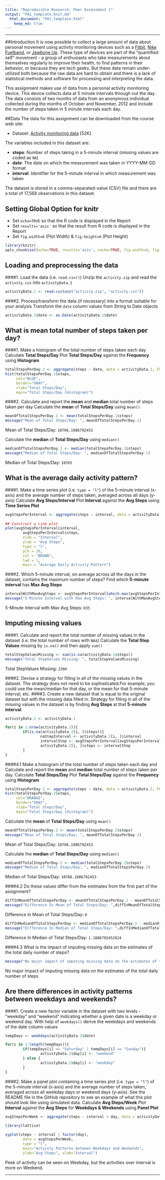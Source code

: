 ```yaml
---
title: "Reproducible Research: Peer Assessment 1"
output: "PA1_template.knit.md"
  html_document: "PA1_template.html"
    keep_md: true
---
```

- - -
##Introduction
It is now possible to collect a large amount of data about personal movement using activity monitoring devices such as a [Fitbit](http://www.fitbit.com/), [Nike Fuelband](http://www.nike.com/us/en_us/c/nikeplus-fuelband), or [Jawbone Up](https://jawbone.com/up). These type of devices are part of the "quantified self" movement - a group of enthusiasts who take measurements about themselves regularly to improve their health, to find patterns in their behavior, or because they are tech geeks. But these data remain under-utilized both because the raw data are hard to obtain and there is a lack of statistical methods and software for processing and interpreting the data.

This assignment makes use of data from a personal activity monitoring device. This device collects data at 5 minute intervals through out the day. The data consists of two months of data from an anonymous individual collected during the months of October and November, 2012 and include the number of steps taken in 5 minute intervals each day.

##Data
The data for this assignment can be downloaded from the course web site:

- Dataset: [Activity monitoring data](https://d396qusza40orc.cloudfront.net/repdata%2Fdata%2Factivity.zip) [52K]
        
The variables included in this dataset are:

- **steps**: Number of steps taking in a 5-minute interval (missing values are coded as `NA`)
- **date**: The date on which the measurement was taken in YYYY-MM-DD format
- **interval**: Identifier for the 5-minute interval in which measurement was taken

The dataset is stored in a comma-separated-value (CSV) file and there are a total of 17,568 observations in this dataset.

## Setting Global Option for knitr
- Set `echo=TRUE` so that the R code is displayed in the Report
- Set `results='asis'` so that the result from R code is displayed in the Report
- Set `fig.width=6` (Plot Width) & `fig.height=6` (Plot Height)
```r
library(knitr)
opts_chunk$set(echo=TRUE, results='asis', cache=TRUE, fig.width=6, fig.height=6)
```

## Loading and preprocessing the data
####1. Load the data (i.e. `read.csv()`)
Unzip the `activity.zip` and read the `activity.csv` into `activityData.1`
```r
activityData.1 <- read.csv(unz("activity.zip", "activity.csv"))
```

####2. Process/transform the data (if necessary) into a format suitable for your analysis
Transform the `date` column values from String to Date objects
```r
activityData.1$date <- as.Date(activityData.1$date)
```

## What is mean total number of steps taken per day?
####1. Make a histogram of the total number of steps taken each day
Calculate **Total Steps/Day**
Plot **Total Steps/Day** against the **Frequency** using **Histogram**
```r
totalStepsPerDay.1 <- aggregate(steps ~ date, data = activityData.1, FUN = sum, na.rm = TRUE)
hist(totalStepsPerDay.1$steps, 
     col="BLUE", 
     border="GRAY", 
     xlab="Total Steps/Day", 
     main="Total Steps/Day (Histogram)")
```

####2. Calculate and report the **mean** and **median** total number of steps taken per day
Calculate the **mean** of **Total Steps/Day** using `mean()`
```r
meanOfTotalStepsPerDay.1 <- mean(totalStepsPerDay.1$steps)
message("Mean of Total Steps/Day: ", meanOfTotalStepsPerDay.1)
```
Mean of Total Steps/Day: `10766.1886792453`

Calculate the **median** of **Total Steps/Day** using `median()`
```r
medianOfTotalStepsPerDay.1 <- median(totalStepsPerDay.1$steps)
message("Median of Total Steps/Day: ", medianOfTotalStepsPerDay.1)
```
Median of Total Steps/Day: `10765`

## What is the average daily activity pattern?
####1. Make a time series plot (i.e. `type = "l"`) of the 5-minute interval (x-axis) and the average number of steps taken, averaged across all days (y-axis)
Calculate **Avg Steps/Interval**
Plot **Interval** against the **Avg Steps** using **Time Series Plot**
```r
avgStepsPerInterval <- aggregate(steps ~ interval, data = activityData.1, FUN = mean, na.rm = TRUE)
        
## Construct a Line plot
plot(avgStepsPerInterval$interval, 
        avgStepsPerInterval$steps, 
        xlab = "Interval", 
        ylab = "Avg Steps",
        type = "l", 
        pch = 20, 
        col = "BROWN", 
        lwd = 1, 
        main = "Average Daily Activity Pattern")

```

####2. Which 5-minute interval, on average across all the days in the dataset, contains the maximum number of steps?
Find which **5-minute interval** has **Max Avg Steps**
```r
intervalWithMaxAvgSteps <- avgStepsPerInterval[which.max(avgStepsPerInterval$steps), ]$interval
message("5-Minute Interval with Max Avg Steps: ", intervalWithMaxAvgSteps)
```
5-Minute Interval with Max Avg Steps: `835`

## Imputing missing values
####1. Calculate and report the total number of missing values in the dataset (i.e. the total number of rows with `NA`s)
Calculate the **Total Step Values** missing by `is.na()` and then apply `sum()`
```r
totalStepValuesMissing <- sum(is.na(activityData.1$steps))
message("Total StepValues Missing: ", totalStepValuesMissing)
```
Total StepValues Missing: `2304`

####2. Devise a strategy for filling in all of the missing values in the dataset. The strategy does not need to be sophisticated.For example, you could use the mean/median for that day, or the mean for that 5-minute interval, etc.
####3. Create a new dataset that is equal to the original dataset but with the missing data filled in.
Strategy for filling in all of the missing values in the dataset is by finding **Avg Steps** at that **5-minute interval**.
```r
activityData.2 <- activityData.1

for(i in 1:nrow(activityData.2)){
        if(is.na(activityData.2[i, ]$steps)){
                naStepInterval <- activityData.2[i, ]$interval                        
                intervalStep <- avgStepsPerInterval[avgStepsPerInterval$interval == naStepInterval, ]$steps
                activityData.2[i, ]$steps <- intervalStep
        }
}
```

####4.1 Make a histogram of the total number of steps taken each day and Calculate and report the **mean** and **median** total number of steps taken per day. 
Calculate **Total Steps/Day**
Plot **Total Steps/Day** against the **Frequency** using **Histogram**
```r
totalStepsPerDay.2 <- aggregate(steps ~ date, data = activityData.2, FUN = sum, na.rm = TRUE)
hist(totalStepsPerDay.2$steps,
     col="ORANGE", 
     border="GRAY", 
     xlab="Total Steps/Day", 
     main="Total Steps/Day (Histogram)")
```

Calculate the **mean** of **Total Steps/Day** using `mean()`
```r
meanOfTotalStepsPerDay.2 <- mean(totalStepsPerDay.2$steps)
message("Mean of Total Steps/Day: ", meanOfTotalStepsPerDay.2)
```
Mean of Total Steps/Day: `10766.1886792453`

Calculate the **median** of **Total Steps/Day** using `median()`
```r
medianOfTotalStepsPerDay.2 <- median(totalStepsPerDay.2$steps)
message("Median of Total Steps/Day: ", medianOfTotalStepsPerDay.2)
```
Median of Total Steps/Day: `10766.1886792453`

####4.2 Do these values differ from the estimates from the first part of the assignment? 
```r
diffInMeanOfTotalStepsPerDay <- meanOfTotalStepsPerDay.2 - meanOfTotalStepsPerDay.1
message("Difference In Mean of Total Steps/Day: ",diffInMeanOfTotalStepsPerDay)
```
Difference In Mean of Total Steps/Day: `0`

```r
diffInMedianOfTotalStepsPerDay <- medianOfTotalStepsPerDay.2 - medianOfTotalStepsPerDay.1
message("Difference In Median of Total Steps/Day: ",diffInMedianOfTotalStepsPerDay)
```
Difference In Median of Total Steps/Day: `1.1886792452824`

####4.3 What is the impact of imputing missing data on the estimates of the total daily number of steps?
```r
message("No major impact of imputing missing data on the estimates of the total daily number of steps")
```
No major impact of imputing missing data on the estimates of the total daily number of steps

## Are there differences in activity patterns between weekdays and weekends?
####1. Create a new factor variable in the dataset with two levels - "weekday" and "weekend" indicating whether a given date is a weekday or weekend day.
With help of `weekdays()` derive the weekdays and weekends of the date column values
```r
tempDays <- weekdays(activityData.2$date)

for(i in 1:length(tempDays)){
        if(tempDays[i] == "Saturday" | tempDays[i] == "Sunday"){
                activityData.2$day[i] <- "weekend"
        } else {
                activityData.2$day[i] <- "weekday"
        }
}
```

####2. Make a panel plot containing a time series plot (i.e. `type = "l"`) of the 5-minute interval (x-axis) and the average number of steps taken, averaged across all weekday days or weekend days (y-axis). See the README file in the GitHub repository to see an example of what this plot should look like using simulated data.
Calculate **Avg Steps/Week**
Plot **Interval** against the **Avg Steps** for **Weekdays & Weekends** using **Panel Plot**
```r
avgStepsPerWeek <- aggregate(steps ~ interval + day, data = activityData.2, FUN = mean, na.rm = TRUE)
        
library(lattice)

xyplot(steps ~ interval | factor(day), 
        data = avgStepsPerWeek,
        type = "l",
        main="Activity Patterns between Weekdays and Weekends", 
        ylab="Avg Steps", xlab="Interval")
```

Peek of activity can be seen on Weekday, but the activities over interval is more on Weekend.

***